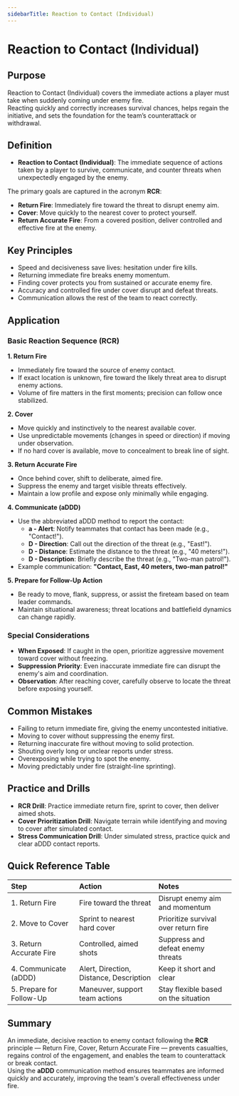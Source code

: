 ```yaml
---
sidebarTitle: Reaction to Contact (Individual)
---
```


# Reaction to Contact (Individual)

## Purpose

Reaction to Contact (Individual) covers the immediate actions a player must take when suddenly coming under enemy fire.  
Reacting quickly and correctly increases survival chances, helps regain the initiative, and sets the foundation for the team’s counterattack or withdrawal.

## Definition

- **Reaction to Contact (Individual)**: The immediate sequence of actions taken by a player to survive, communicate, and counter threats when unexpectedly engaged by the enemy.

The primary goals are captured in the acronym **RCR**:

- **Return Fire**: Immediately fire toward the threat to disrupt enemy aim.
- **Cover**: Move quickly to the nearest cover to protect yourself.
- **Return Accurate Fire**: From a covered position, deliver controlled and effective fire at the enemy.

## Key Principles

- Speed and decisiveness save lives: hesitation under fire kills.
- Returning immediate fire breaks enemy momentum.
- Finding cover protects you from sustained or accurate enemy fire.
- Accuracy and controlled fire under cover disrupt and defeat threats.
- Communication allows the rest of the team to react correctly.

## Application

### Basic Reaction Sequence (RCR)

**1. Return Fire**

- Immediately fire toward the source of enemy contact.
- If exact location is unknown, fire toward the likely threat area to disrupt enemy actions.
- Volume of fire matters in the first moments; precision can follow once stabilized.

**2. Cover**

- Move quickly and instinctively to the nearest available cover.
- Use unpredictable movements (changes in speed or direction) if moving under observation.
- If no hard cover is available, move to concealment to break line of sight.

**3. Return Accurate Fire**

- Once behind cover, shift to deliberate, aimed fire.
- Suppress the enemy and target visible threats effectively.
- Maintain a low profile and expose only minimally while engaging.

**4. Communicate (aDDD)**

- Use the abbreviated aDDD method to report the contact:
  - **a - Alert**: Notify teammates that contact has been made (e.g., "Contact!").
  - **D - Direction**: Call out the direction of the threat (e.g., "East!").
  - **D - Distance**: Estimate the distance to the threat (e.g., "40 meters!").
  - **D - Description**: Briefly describe the threat (e.g., "Two-man patrol!").
- Example communication: **"Contact, East, 40 meters, two-man patrol!"**

**5. Prepare for Follow-Up Action**

- Be ready to move, flank, suppress, or assist the fireteam based on team leader commands.
- Maintain situational awareness; threat locations and battlefield dynamics can change rapidly.

### Special Considerations

- **When Exposed**: If caught in the open, prioritize aggressive movement toward cover without freezing.
- **Suppression Priority**: Even inaccurate immediate fire can disrupt the enemy's aim and coordination.
- **Observation**: After reaching cover, carefully observe to locate the threat before exposing yourself.

## Common Mistakes

- Failing to return immediate fire, giving the enemy uncontested initiative.
- Moving to cover without suppressing the enemy first.
- Returning inaccurate fire without moving to solid protection.
- Shouting overly long or unclear reports under stress.
- Overexposing while trying to spot the enemy.
- Moving predictably under fire (straight-line sprinting).

## Practice and Drills

- **RCR Drill**: Practice immediate return fire, sprint to cover, then deliver aimed shots.
- **Cover Prioritization Drill**: Navigate terrain while identifying and moving to cover after simulated contact.
- **Stress Communication Drill**: Under simulated stress, practice quick and clear aDDD contact reports.

## Quick Reference Table

| Step                     | Action                                  | Notes                                |
| :----------------------- | :-------------------------------------- | :----------------------------------- |
| 1. Return Fire           | Fire toward the threat                  | Disrupt enemy aim and momentum       |
| 2. Move to Cover         | Sprint to nearest hard cover            | Prioritize survival over return fire |
| 3. Return Accurate Fire  | Controlled, aimed shots                 | Suppress and defeat enemy threats    |
| 4. Communicate (aDDD)    | Alert, Direction, Distance, Description | Keep it short and clear              |
| 5. Prepare for Follow-Up | Maneuver, support team actions          | Stay flexible based on the situation |

## Summary

An immediate, decisive reaction to enemy contact following the **RCR** principle — Return Fire, Cover, Return Accurate Fire — prevents casualties, regains control of the engagement, and enables the team to counterattack or break contact.  
Using the **aDDD** communication method ensures teammates are informed quickly and accurately, improving the team's overall effectiveness under fire.
